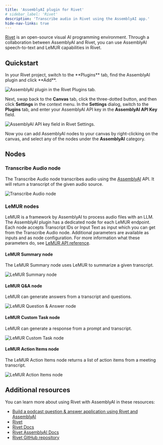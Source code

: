 ```yaml
---
title: 'AssemblyAI plugin for Rivet'
# sidebar_label: 'Rivet'
description: 'Transcribe audio in Rivet using the AssemblyAI app.'
hide-nav-links: true
---
```



[Rivet](https://rivet.ironcladapp.com/) is an open-source visual AI programming environment.
Through a collaboration between AssemblyAI and Rivet, you can use AssemblyAI speech-to-text and LeMUR capabilities in Rivet.




## Quickstart

<Steps>
<Step>
In your Rivet project, switch to the **Plugins** tab, find the AssemblyAI plugin and click **Add**.

![AssemblyAI plugin in the Rivet Plugins tab.](../../assets/img/integrations/rivet/1-plugins.png)
</Step>
<Step>

Next, swap back to the **Canvas** tab, click the three-dotted button, and then click **Settings** in the context menu.
In the **Settings** dialog, switch to the **Plugins** tab, and enter your AssemblyAI API key in the **AssemblyAI API Key** field.

![AssemblyAI API key field in Rivet Settings.](../../assets/img/integrations/rivet/2-settings.png)
</Step>
<Step>

Now you can add AssemblyAI nodes to your canvas by right-clicking on the canvas, and select any of the nodes under the **AssemblyAI** category.
</Step>
</Steps>



## Nodes

### Transcribe Audio node

The Transcribe Audio node transcribes audio using the [AssemblyAI](https://www.assemblyai.com/) API. It will return a transcript of the given audio source.

![Transcribe Audio node](../../assets/img/integrations/rivet/transcribe-audio-node.png)

### LeMUR nodes

LeMUR is a framework by AssemblyAI to process audio files with an LLM.
The AssemblyAI plugin has a dedicated node for each LeMUR endpoint.
Each node accepts Transcript IDs or Input Text as input which you can get from the Transcribe Audio node. Additional parameters are available as inputs and as node configuration. For more information what these parameters do, see [LeMUR API reference](https://www.assemblyai.com/docs/api-reference/lemur).

#### LeMUR Summary node

The LeMUR Summary node uses LeMUR to summarize a given transcript.

![LeMUR Summary node](../../assets/img/integrations/rivet/lemur-summary-node.png)

#### LeMUR Q&A node

LeMUR can generate answers from a transcript and questions.

![LeMUR Question & Answer node](../../assets/img/integrations/rivet/lemur-qna-node.png)

#### LeMUR Custom Task node

LeMUR can generate a response from a prompt and transcript.

![LeMUR Custom Task node](../../assets/img/integrations/rivet/lemur-task-node.png)

#### LeMUR Action Items node

The LeMUR Action Items node returns a list of action items from a meeting transcript.

![LeMUR Action Items node](../../assets/img/integrations/rivet/lemur-action-items-node.png)




## Additional resources

You can learn more about using Rivet with AssemblyAI in these resources:

- [Build a podcast question & answer application using Rivet and AssemblyAI](https://www.assemblyai.com/blog/podcast-qa-application-rivet/)
- [Rivet](https://rivet.ironcladapp.com/)
- [Rivet Docs](https://rivet.ironcladapp.com/docs)
- [Rivet AssemblyAI Docs](https://rivet.ironcladapp.com/docs/user-guide/plugins/built-in/assemblyai)
- [Rivet GitHub repository](https://github.com/ironclad/rivet)



